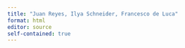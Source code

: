 ```yaml
---
title: "Juan Reyes, Ilya Schneider, Francesco de Luca"
format: html
editor: source
self-contained: true
---
```



